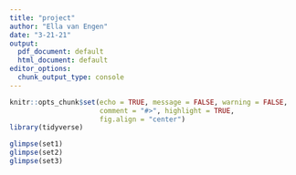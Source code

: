 ```yaml
---
title: "project"
author: "Ella van Engen"
date: "3-21-21"
output:
  pdf_document: default
  html_document: default
editor_options:
  chunk_output_type: console
---
```


```r
knitr::opts_chunk$set(echo = TRUE, message = FALSE, warning = FALSE,
                      comment = "#>", highlight = TRUE,
                      fig.align = "center")
library(tidyverse)
```

```r
glimpse(set1)
glimpse(set2)
glimpse(set3)
```



